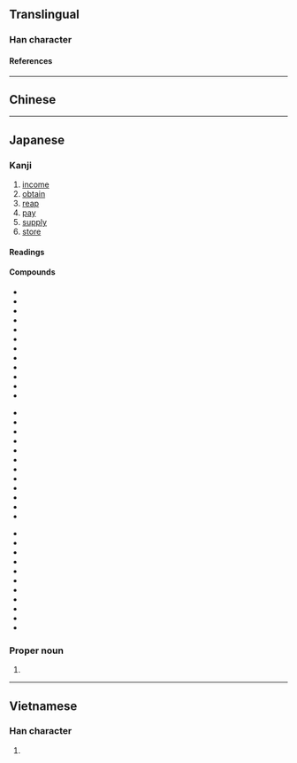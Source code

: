 {{also|收}}
{{character info}}
==Translingual==
{{ja-forms|収|[[收]]|[[收]]}}

===Han character===
{{Han char|rn=29|rad=又|as=02|sn=4|four=|canj=VLE|ids=⿰丩又}}

====References====
{{Han ref|kx=0165.210|dkj=03128|dj=0376.010|hdz=10393.030|uh=53CE}}

----

==Chinese==
{{zh-see|收|v}}

----

==Japanese==
{{ja-kanji forms|収|收}}

===Kanji===
{{ja-kanji|grade=6|rs=又02|kyu=收}}

# [[income]]
# [[obtain]]
# [[reap]]
# [[pay]]
# [[supply]]
# [[store]]

====Readings====
{{ja-readings
|goon=す
|kanon=しゅう<しう
|kun=おさ-める, おさ-まる
|nanori=おさむ, のぶ, かず
}}

====Compounds====
{{der-top3|Compounds}}
* {{ja-r|収める|おさめる|[[dedicate]], make an [[offering]]}}
* {{ja-r|収まる|おさまる|be in one's place, be [[installed]]}}
* {{ja-r|収まり|おさまり|[[conclusion]], [[end]]}}
* {{ja-r|収%益|しゅう%えき|[[earnings]], [[proceeds]]}}
* {{ja-r|収%穫|しゅう%かく|[[harvest]], [[crop]]}}
* {{ja-r|収%支|しゅう%し|[[income]] and [[expenditure]]}}
* {{ja-r|収%拾|しゅう%しゅう|[[control]], [[settling]]}}
* {{ja-r|収%集|しゅう%しゅう|gathering up, [[collection]]}}
* {{ja-r|収%縮|しゅう%しゅく|[[deflation]], [[contraction]]}}
* {{ja-r|収%得|しゅう%とく|[[reception]], [[receiving]]}}
* {{ja-r|収%入|しゅう%にゅう|[[income]], [[receipts]]}}
* {{ja-r|収%納|しゅう%のう|[[crop]], [[harvest]]}}
{{der-mid3}}
* {{ja-r|収%容|しゅう%よう|[[accommodation]], [[seating]]}}
* {{ja-r|収%用|しゅう%よう|[[expropriation]], [[seizure]]}}
* {{ja-r|収%量|しゅう%りょう|[[yield]], size of harvest}}
* {{ja-r|収%録|しゅう%ろく|[[compilation]], [[editing]]}}
* {{ja-r|収%賄|しゅう%わい|accepting [[bribes]], [[corruption]]}}
* {{ja-r|収%容%所|しゅう%よう%しょ|[[home]], [[asylum]]}}
* {{ja-r|押%収|おう%しゅう|[[seizure]], [[confiscation]]}}
* {{ja-r|回%収|かい%しゅう|[[collection]], [[recovery]]}}
* {{ja-r|吸%収|きゅう%しゅう|[[absorption]], [[suction]]}}
* {{ja-r|月%収|げっ%しゅう|[[monthly]] [[income]]}}
* {{ja-r|減%収|げん%しゅう|[[fall]], [[decrease]] in [[income]]}}
* {{ja-r|接%収|せっ%しゅう|[[confiscation]]}}
{{der-mid3}}
* {{ja-r|税%収|ぜい%しゅう|[[tax]] [[yields]], [[revenue]]}}
* {{ja-r|増%収|ぞう%しゅう|[[increase]] in [[yield]]}}
* {{ja-r|徴%収|ちょう%しゅう|[[collection]], [[levy]]}}
* {{ja-r|撤%収|てっ%しゅう|[[withdrawal]]}}
* {{ja-r|年%収|ねん%しゅう|[[annual]] [[income]]}}
* {{ja-r|買%収|ばい%しゅう|[[buying]], [[corruption]]}}
* {{ja-r|没%収|ぼっ%しゅう|[[forfeiture]], [[seizure]]}}
* {{ja-r|領%収|りょう%しゅう|[[receipt]], [[voucher]]}}
* {{ja-r|領%収%書|りょう%しゅう%しょ|[[formal]] [[receipt]]}}
* {{ja-r|高%収%入|こう%しゅう%にゅう|[[high]] [[income]]}}
* {{ja-r|贈%収%賄|ぞう%しゅう%わい|[[bribery]], [[corruption]]}}
{{der-bottom}}

===Proper noun===
{{ja-pos|おさむ|proper}}

# {{given name|ja|male|sort=おさむ}}

----

==Vietnamese==

===Han character===
{{vi-readings|reading=[[thu]]|rs=又02}}

# {{rfdef|vi|sort=又02}}